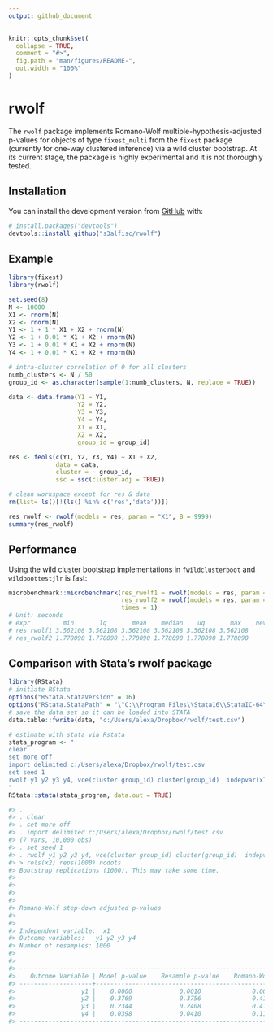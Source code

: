 ```yaml
---
output: github_document
---
```


<!-- README.md is generated from README.Rmd. Please edit that file -->

```r
knitr::opts_chunk$set(
  collapse = TRUE,
  comment = "#>",
  fig.path = "man/figures/README-",
  out.width = "100%"
)
```

# rwolf

The `rwolf` package implements Romano-Wolf multiple-hypothesis-adjusted p-values for objects of type `fixest_multi` from the `fixest` package (currently for one-way clustered inference) via a wild cluster bootstrap. At its current stage, the package is highly experimental and it is not thoroughly tested.

## Installation

You can install the development version from [GitHub](https://github.com/) with:

``` r
# install.packages("devtools")
devtools::install_github("s3alfisc/rwolf")
```

## Example

<!-- As you can see in the example, there seems to be a bug in `rwolf()` for the pairs bootstrap. -->

```r
library(fixest)
library(rwolf)

set.seed(8)
N <- 10000
X1 <- rnorm(N)
X2 <- rnorm(N)
Y1 <- 1 + 1 * X1 + X2 + rnorm(N)
Y2 <- 1 + 0.01 * X1 + X2 + rnorm(N)
Y3 <- 1 + 0.01 * X1 + X2 + rnorm(N)
Y4 <- 1 + 0.01 * X1 + X2 + rnorm(N)

# intra-cluster correlation of 0 for all clusters
numb_clusters <- N / 50
group_id <- as.character(sample(1:numb_clusters, N, replace = TRUE))

data <- data.frame(Y1 = Y1, 
                   Y2 = Y2, 
                   Y3 = Y3, 
                   Y4 = Y4,
                   X1 = X1,
                   X2 = X2,
                   group_id = group_id)

res <- feols(c(Y1, Y2, Y3, Y4) ~ X1 + X2, 
             data = data,
             cluster = ~ group_id, 
             ssc = ssc(cluster.adj = TRUE))

# clean workspace except for res & data
rm(list= ls()[!(ls() %in% c('res','data'))])

res_rwolf <- rwolf(models = res, param = "X1", B = 9999)
summary(res_rwolf)


```

## Performance

Using the wild cluster bootstrap implementations in `fwildclusterboot` and `wildboottestjlr` is fast: 

```r
microbenchmark::microbenchmark(res_rwolf1 = rwolf(models = res, param = "X1", B = 99999, package = "fwildclusterboot"),
                               res_rwolf2 = rwolf(models = res, param = "X1", B = 99999, package = "wildboottestjlr"),
                               times = 1)
# Unit: seconds
# expr         min       lq       mean    median    uq       max    neval
# res_rwolf1 3.562108 3.562108 3.562108 3.562108 3.562108 3.562108     1
# res_rwolf2 1.778090 1.778090 1.778090 1.778090 1.778090 1.778090     1
```


## Comparison with Stata's rwolf package 

```r
library(RStata)
# initiate RStata
options("RStata.StataVersion" = 16)
options("RStata.StataPath" = "\"C:\\Program Files\\Stata16\\StataIC-64\"")
# save the data set so it can be loaded into STATA
data.table::fwrite(data, "c:/Users/alexa/Dropbox/rwolf/test.csv")

# estimate with stata via Rstata
stata_program <- "
clear 
set more off
import delimited c:/Users/alexa/Dropbox/rwolf/test.csv
set seed 1
rwolf y1 y2 y3 y4, vce(cluster group_id) cluster(group_id)  indepvar(x1) controls(x2) reps(1000) nodots
"
RStata::stata(stata_program, data.out = TRUE)

#> . 
#> . clear 
#> . set more off
#> . import delimited c:/Users/alexa/Dropbox/rwolf/test.csv
#> (7 vars, 10,000 obs)
#> . set seed 1
#> . rwolf y1 y2 y3 y4, vce(cluster group_id) cluster(group_id)  indepvar(x1) cont
#> > rols(x2) reps(1000) nodots
#> Bootstrap replications (1000). This may take some time.
#> 
#> 
#> 
#> 
#> Romano-Wolf step-down adjusted p-values
#> 
#> 
#> Independent variable:  x1
#> Outcome variables:   y1 y2 y3 y4
#> Number of resamples: 1000
#> 
#> 
#> ------------------------------------------------------------------------------
#>    Outcome Variable | Model p-value    Resample p-value    Romano-Wolf p-value
#> --------------------+---------------------------------------------------------
#>                  y1 |    0.0000             0.0010              0.0010
#>                  y2 |    0.3769             0.3756              0.4166
#>                  y3 |    0.2344             0.2408              0.4166
#>                  y4 |    0.0398             0.0410              0.1179
#> ------------------------------------------------------------------------------
```

